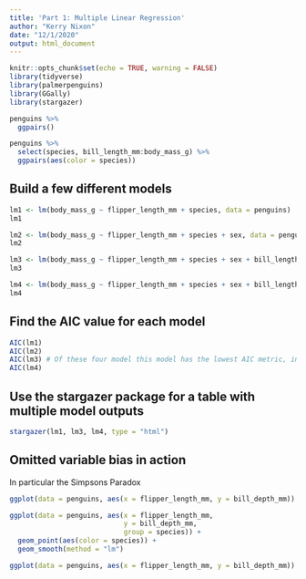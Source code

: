 ```yaml
---
title: 'Part 1: Multiple Linear Regression'
author: "Kerry Nixon"
date: "12/1/2020"
output: html_document
---
```


```r
knitr::opts_chunk$set(echo = TRUE, warning = FALSE)
library(tidyverse)
library(palmerpenguins)
library(GGally)
library(stargazer)
```


```r
penguins %>% 
  ggpairs()
```


```r
penguins %>% 
  select(species, bill_length_mm:body_mass_g) %>% 
  ggpairs(aes(color = species))
```


## Build a few different models

```r
lm1 <- lm(body_mass_g ~ flipper_length_mm + species, data = penguins)
lm1

lm2 <- lm(body_mass_g ~ flipper_length_mm + species + sex, data = penguins)
lm2

lm3 <- lm(body_mass_g ~ flipper_length_mm + species + sex + bill_length_mm, data = penguins)
lm3

lm4 <- lm(body_mass_g ~ flipper_length_mm + species + sex + bill_length_mm + island, data = penguins)
lm4
```


## Find the AIC value for each model

```r
AIC(lm1)
AIC(lm2)
AIC(lm3) # Of these four model this model has the lowest AIC metric, indicating the best balance of model fit and complexity. 
AIC(lm4)
```


## Use the stargazer package for a table with multiple model outputs

```r

stargazer(lm1, lm3, lm4, type = "html")

```


## Omitted variable bias in action

In particular the Simpsons Paradox

```r

ggplot(data = penguins, aes(x = flipper_length_mm, y = bill_depth_mm)) + geom_point() + geom_smooth(method = "lm")
```


```r
ggplot(data = penguins, aes(x = flipper_length_mm, 
                            y = bill_depth_mm, 
                            group = species)) + 
  geom_point(aes(color = species)) + 
  geom_smooth(method = "lm")
```


```r

ggplot(data = penguins, aes(x = flipper_length_mm, y = bill_depth_mm)) + geom_point(aes(color = species)) + geom_smooth(method = "lm")
```

